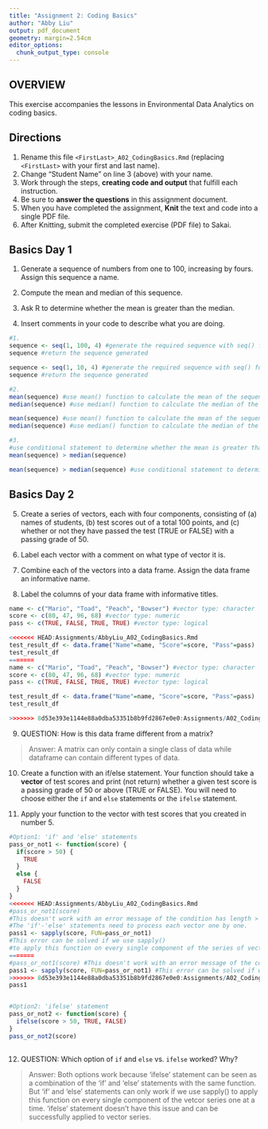 ```yaml
---
title: "Assignment 2: Coding Basics"
author: "Abby Liu"
output: pdf_document
geometry: margin=2.54cm
editor_options: 
  chunk_output_type: console
---
```


## OVERVIEW

This exercise accompanies the lessons in Environmental Data Analytics on coding basics.

## Directions

1.  Rename this file `<FirstLast>_A02_CodingBasics.Rmd` (replacing `<FirstLast>` with your first and last name).
2.  Change "Student Name" on line 3 (above) with your name.
3.  Work through the steps, **creating code and output** that fulfill each instruction.
4.  Be sure to **answer the questions** in this assignment document.
5.  When you have completed the assignment, **Knit** the text and code into a single PDF file.
6.  After Knitting, submit the completed exercise (PDF file) to Sakai.

## Basics Day 1

1.  Generate a sequence of numbers from one to 100, increasing by fours. Assign this sequence a name.

2.  Compute the mean and median of this sequence.

3.  Ask R to determine whether the mean is greater than the median.

4.  Insert comments in your code to describe what you are doing.

```r
#1. 
sequence <- seq(1, 100, 4) #generate the required sequence with seq() function
sequence #return the sequence generated

sequence <- seq(1, 10, 4) #generate the required sequence with seq() function
sequence #return the sequence generated

#2. 
mean(sequence) #use mean() function to calculate the mean of the sequence
median(sequence) #use median() function to calculate the median of the sequence

mean(sequence) #use mean() function to calculate the mean of the sequence
median(sequence) #use median() function to calculate the median of the sequence

#3. 
#use conditional statement to determine whether the mean is greater than the median
mean(sequence) > median(sequence) 

mean(sequence) > median(sequence) #use conditional statement to determine whether the mean is greater than the median

```

## Basics Day 2

5.  Create a series of vectors, each with four components, consisting of (a) names of students, (b) test scores out of a total 100 points, and (c) whether or not they have passed the test (TRUE or FALSE) with a passing grade of 50.

6.  Label each vector with a comment on what type of vector it is.

7.  Combine each of the vectors into a data frame. Assign the data frame an informative name.

8.  Label the columns of your data frame with informative titles.

```r
name <- c("Mario", "Toad", "Peach", "Bowser") #vector type: character
score <- c(80, 47, 96, 68) #vector type: numeric
pass <- c(TRUE, FALSE, TRUE, TRUE) #vector type: logical

<<<<<<< HEAD:Assignments/AbbyLiu_A02_CodingBasics.Rmd
test_result_df <- data.frame("Name"=name, "Score"=score, "Pass"=pass)
test_result_df
=======
name <- c("Mario", "Toad", "Peach", "Bowser") #vector type: character
score <- c(80, 47, 96, 68) #vector type: numeric
pass <- c(TRUE, FALSE, TRUE, TRUE) #vector type: logical

test_result_df <- data.frame("Name"=name, "Score"=score, "Pass"=pass)
test_result_df

>>>>>>> 8d53e393e1144e88a0dba53351b8b9fd2867e0e0:Assignments/A02_CodingBasics.Rmd
```

9.  QUESTION: How is this data frame different from a matrix?

> Answer: A matrix can only contain a single class of data while dataframe can contain different types of data.

10. Create a function with an if/else statement. Your function should take a **vector** of test scores and print (not return) whether a given test score is a passing grade of 50 or above (TRUE or FALSE). You will need to choose either the `if` and `else` statements or the `ifelse` statement. 

11. Apply your function to the vector with test scores that you created in number 5.

```r

#Option1: 'if' and 'else' statements
pass_or_not1 <- function(score) {
  if(score > 50) {
    TRUE
  }
  else {
    FALSE
  }
}
<<<<<<< HEAD:Assignments/AbbyLiu_A02_CodingBasics.Rmd
#pass_or_not1(score) 
#This doesn't work with an error message of the condition has length > 1. 
#The 'if'-'else' statements need to process each vector one by one. 
pass1 <- sapply(score, FUN=pass_or_not1) 
#This error can be solved if we use sapply() 
#to apply this function on every single component of the series of vectors.
=======
#pass_or_not1(score) #This doesn't work with an error message of the condition has length > 1. The 'if'-'else' statements need to process each vector one by one. 
pass1 <- sapply(score, FUN=pass_or_not1) #This error can be solved if we use sapply() to apply this function on every single component of the series of vectors.
>>>>>>> 8d53e393e1144e88a0dba53351b8b9fd2867e0e0:Assignments/A02_CodingBasics.Rmd
pass1


#Option2: 'ifelse' statement
pass_or_not2 <- function(score) {
  ifelse(score > 50, TRUE, FALSE)
}
pass_or_not2(score) 
 
```

12. QUESTION: Which option of `if` and `else` vs. `ifelse` worked? Why?

> Answer: Both options work because 'ifelse' statement can be seen as a combination of the 'if' and 'else' statements with the same function. But 'if' and 'else' statements can only work if we use sapply() to apply this function on every single component of the vetcor series one at a time. 'ifelse' statement doesn't have this issue and can be successfully applied to vector series. 
